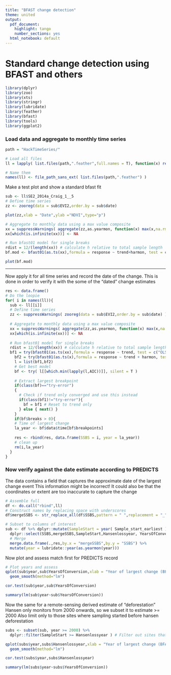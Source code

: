 ```yaml
---
title: "BFAST change detection"
theme: united
output:
  pdf_document: 
    highlight: tango
    number_sections: yes
  html_notebook: default
---
```

# Standard change detection using BFAST and others

```r
library(dplyr)
library(zoo)
library(xts)
library(stringr)
library(lubridate)
library(feather)
library(bfast)
library(tools)
library(ggplot2)
```

### Load data and aggregate to monthly time series
```r
path = "HackTimeSeries/"

# Load all files
ll = lapply( list.files(path,".feather",full.names = T), function(x) read_feather(x) )

# Name them
names(ll) <- file_path_sans_ext( list.files(path,".feather") )

```

Make a test plot and show a standard bfast fit

```r
sub <- ll$SE2_2014a_Craig_1__5
# Define time series
zz <- zooreg(data = sub$EVI2,order.by = sub$date)

plot(zz,xlab = "Date",ylab ="NDVI",type="p")

# Aggregate to monthly data using a max value composite
xx = suppressWarnings( aggregate(zz,as.yearmon, function(x) max(x,na.rm = T)) )
xx[which(is.infinite(xx))] <- NA

# Run bfast01 model for single breaks
rdist = 12/(length(xx)) # calculate h relative to total sample length
bf.mod <- bfast01(as.ts(xx),formula = response ~ trend+harmon, test = c("OLS-MOSUM","BIC"),aggregate=any,bandwidth = rdist)

plot(bf.mod)

```

***

Now apply it for all time series and record the date of the change. 
This is done in order to verify it with the some of the "dated" change estimates

```r
res <- data.frame()
# Do the loopie
for( i in names(ll)){
  sub <- ll[[i]]
  # Define time series
  zz <- suppressWarnings( zooreg(data = sub$EVI2,order.by = sub$date) )
  
  # Aggregate to monthly data using a max value composite
  xx = suppressWarnings( aggregate(zz,as.yearmon, function(x) max(x,na.rm = T)) )
  xx[which(is.infinite(xx))] <- NA
  
  # Run bfast01 model for single breaks
  rdist = 12/(length(xx)) # calculate h relative to total sample length
  bf1 = try(bfast01(as.ts(xx),formula = response ~ trend, test = c("OLS-MOSUM","BIC"),aggregate=any, bandwidth=rdist),silent=T) # In trend
    bf2 = try(bfast01(as.ts(x),formula = response ~ trend + harmon, test = c("OLS-MOSUM","BIC"),aggregate=any, bandwidth = rdist),silent=T) # In trend + harmon
    l = list(bf1,bf2)
    # Get best model
    bf <- try( l[[which.min(lapply(l,AIC))]], silent = T )
    
    # Extract largest breakpoint
    if(class(bf)=="try-error")
    { 
      # Check if trend only converged and use this instead
      if(class(bf1)!="try-error"){
        bf = bf1 # Reset to trend only
      } else { next() }
    }
    if(bf$breaks > 0){
    # Time of largest change
    la_year <- bf$data$time[bf$breakpoints] 
    
    res <- rbind(res, data.frame(SSBS = i, year = la_year))
    # clean up
    rm(i,la_year)
  }
}
```
### Now verify against the date estimate according to PREDICTS ###

The data contains a field that captures the approximate date of the largest change event
This information might be incorrect! It could also be that the coordinates or extent are too inaccurate to capture the change

```r
# Assemble full 
df <- do.call("rbind",ll)
# Construct names by replacing space with underscores
df$mergeSSBS <- str_replace_all(df$SSBS,pattern = " ",replacement = "_")

# Subset to columns of interest
sub <- df %>% dplyr::mutate(SampleStart = year( Sample_start_earliest ) ) %>% 
  dplyr::select(SSBS,mergeSSBS,SampleStart,Hansenlossyear, YearsOfConversion) %>% distinct_() %>% 
  # Merge
  merge.data.frame(.,res,by.x = "mergeSSBS",by.y = "SSBS") %>% 
  mutate(year = lubridate::year(as.yearmon(year)))


```

Now plot and assess match first for PREDICTS record

```r
# Plot years and assess
qplot(sub$year,sub$YearsOfConversion,xlab = "Year of largest change (BFAST)",ylab = "Year of conversion (PREDICTS)") +
  geom_smooth(method="lm")

cor.test(sub$year,sub$YearsOfConversion)

summary(lm(sub$year~sub$YearsOfConversion))

```


 Now the same for a remote-sensing derived estimate of "deforestation"
 Hansen only monitors from 2000 onwards, so we subset it to estimate >= 2000 
 Also limit only to those sites where sampling started before hansen deforestation 

 
```r
subs <- subset(sub, year >= 2000) %>%
  dplyr::filter(SampleStart >= Hansenlossyear ) # Filter out sites that started after disturbance

qplot(subs$year,subs$Hansenlossyear,xlab = "Year of largest change (BFAST)",ylab = "Year of deforestation (Hansen et al.)") +
  geom_smooth(method="lm")

cor.test(subs$year,subs$Hansenlossyear)

summary(lm(subs$year~subs$YearsOfConversion))

```

